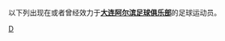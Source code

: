 {{Catnav|頁面分類|...|各國足球|中國足球|中国足球俱乐部球员}}
{{Catnav|頁面分類|...|中国体育|中國足球|中国足球俱乐部球员}}

以下列出现在或者曾经效力于'''[[大连阿尔滨足球俱乐部|大连阿尔滨足球俱乐部]]'''的足球运动员。

[[Category:效力中国足球俱乐部的球员|D]]